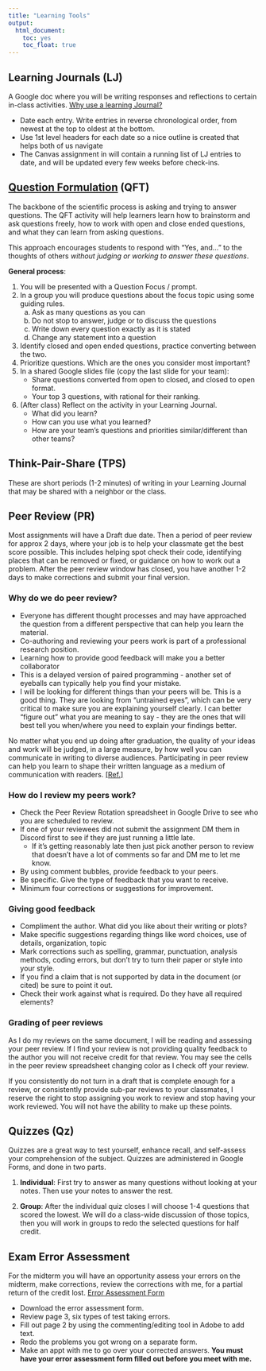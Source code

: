```yaml
---
title: "Learning Tools"
output: 
  html_document: 
    toc: yes
    toc_float: true
---
```


## Learning Journals (LJ)

A Google doc where you will be writing responses and reflections to certain in-class activities. [Why use a learning Journal?](https://www.teachthought.com/literacy/20-types-of-learning-journals-that-help-students-think/)

* Date each entry. Write entries in reverse chronological order, from newest at the top to oldest at the bottom. 
* Use 1st level headers for each date so a nice outline is created that helps both of us navigate
* The Canvas assignment in will contain a running list of LJ entries to date, and will be updated every few weeks before check-ins. 



## [Question Formulation](https://www.teachthought.com/project-based-learning/qft/) (QFT)
The backbone of the scientific process is asking and trying to answer questions. The QFT activity will help learners learn how to brainstorm and ask questions freely, how to work with open and close ended questions, and what they can learn from asking questions. 

:::{.callout-tip icon=true}
This approach encourages students to respond with "Yes, and..." to the thoughts of others _without judging or working to answer these questions_. 
:::


**General process**: 

1. You will be presented with a Question Focus / prompt. 
2. In a group you will produce questions about the focus topic using some guiding rules. 
    a. Ask as many questions as you can
    b. Do not stop to answer, judge or to discuss the questions
    c. Write down every question exactly as it is stated
    d. Change any statement into a question
3. Identify closed and open ended questions, practice converting between the two. 
4. Prioritize questions. Which are the ones you consider most important? 
5. In a shared Google slides file (copy the last slide for your team): 
    - Share questions converted from open to closed, and closed to open format. 
    - Your top 3 questions, with rational for their ranking. 
6. (After class) Reflect on the activity in your Learning Journal. 
    - What did you learn? 
    - How can you use what you learned? 
    - How are your team's questions and priorities similar/different than other teams? 
    

## Think-Pair-Share (TPS)

These are short periods (1-2 minutes) of writing in your Learning Journal that may be shared with a neighbor or the class. 


## Peer Review (PR)

Most assignments will have a Draft due date. Then a period of peer review for approx 2 days, where your job is to help your classmate get the best score possible. This includes helping spot check their code, identifying places that can be removed or fixed, or guidance on how to work out a problem. After the peer review window has closed, you have another 1-2 days to make corrections and submit your final version. 

### Why do we do peer review?

* Everyone has different thought processes and may have approached the question from a different perspective that can help you learn the material.
* Co-authoring and reviewing your peers work is part of a professional research position.
* Learning how to provide good feedback will make you a better collaborator
* This is a delayed version of paired programming - another set of eyeballs can typically help you find your mistake.
* I will be looking for different things than your peers will be. This is a good thing. They are looking from “untrained eyes”, which can be very critical to make sure you are explaining yourself clearly. I can better “figure out” what you are meaning to say - they are the ones that will best tell you when/where you need to explain your findings better.
    
No matter what you end up doing after graduation, the quality of your ideas and work will be judged, in a large measure, by how well you can communicate in writing to diverse audiences. Participating in peer review can help you learn to shape their written language as a medium of communication with readers. [[Ref.]](https://teachingcenter.wustl.edu/resources/writing-assignments-feedback/using-peer-review-to-help-students-improve-their-writing/)


### How do I review my peers work?

* Check the Peer Review Rotation spreadsheet in Google Drive to see who you are scheduled to review.
* If one of your reviewees did not submit the assignment DM them in Discord first to see if they are just running a little late. 
    - If it’s getting reasonably late then just pick another person to review that doesn’t have a lot of comments so far and DM me to let me know.
* By using comment bubbles, provide feedback to your peers.
* Be specific. Give the type of feedback that you want to receive.
* Minimum four corrections or suggestions for improvement.
    
### Giving good feedback

* Compliment the author. What did you like about their writing or plots?
* Make specific suggestions regarding things like word choices, use of details, organization, topic
* Mark corrections such as spelling, grammar, punctuation, analysis methods, coding errors, but don’t try to turn their paper or style into your style.
* If you find a claim that is not supported by data in the document (or cited) be sure to point it out.
* Check their work against what is required. Do they have all required elements?

### Grading of peer reviews

As I do my reviews on the same document, I will be reading and assessing your peer review. If I find your review is not providing quality feedback to the author you will not receive credit for that review. You may see the cells in the peer review spreadsheet changing color as I check off your review.


:::{.callout-important}
If you consistently do not turn in a draft that is complete enough for a review, or consistently provide sub-par reviews to your classmates, I reserve the right to stop assigning you work to review and stop having your work reviewed. You will not have the ability to make up these points. 
:::


## Quizzes (Qz)
Quizzes are a great way to test yourself, enhance recall, and self-assess your comprehension of the subject. Quizzes are administered in Google Forms, and done in two parts.

1. **Individual**: First try to answer as many questions without looking at your notes. Then use your notes to answer the rest. 

2. **Group**: After the individual quiz closes I will choose 1-4 questions that scored the lowest. We will do a class-wide discussion of those topics, then you will work in groups to redo the selected questions for half credit. 


## Exam Error Assessment

For the midterm you will have an opportunity assess your errors on the midterm, make corrections, review the corrections with me, for a partial return of the credit lost. [Error Assessment Form](notes/Analyzing exam errors.pdf)

* Download the error assessment form. 
* Review page 3, six types of test taking errors. 
* Fill out page 2 by using the commenting/editing tool in Adobe to add text.
* Redo the problems you got wrong on a separate form. 
* Make an appt with me to go over your corrected answers. **You must have your error assessment form filled out before you meet with me.**


<!---

## 3-2-1 Bridge (Bridge)
This activity is designed for you to visualize and reflect on how your thinking and perceptions on a specific topic change throughout a module, or course. 

https://norcalbiostat.github.io/MATH315/lecture/321_Bridge.html


--->